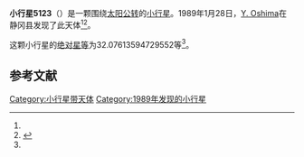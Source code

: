 {{Infobox planet
| bgcolour = #FFFFC0
| name = 5123
| symbol = 
| image = 
| caption = 
| discovery = yes
| discovery_ref = 
| discoverer = [[Y._Oshima|Y. Oshima]]
| discovery_site = [[静冈县|静冈县]] 
| discovered = 1989年1月28日
| designations = yes
| mp_name = 
| named_after = 
| alt_names = 1989 BL/ 1951 YW / 1986 WA9
| mp_category = [[特洛伊小行星|特洛伊小行星]]
| orbit_ref = <ref name="a">[http://ssd.jpl.nasa.gov/sbdb.cgi?sstr=5123 5123] {{Wayback|url=http://ssd.jpl.nasa.gov/sbdb.cgi?sstr=5123 |date=20201124011930 }}，小行星數據庫瀏覽器（JPL Small-Body Database Browser）－[[美国国家航空航天局|美国国家航空航天局]]喷气推进实验室</ref>
| epoch = 2456400.5 (2013年4月18日更新)
| aphelion = {{convert|5.768451080548293|AU|km|3|abbr=on|lk=out}}
| perihelion = {{convert|4.693121884850872|AU|km|3|abbr=on}}
| semimajor = {{convert|5.230786482699583|AU|km|3|abbr=on}}
| eccentricity = 0.102788481
| period = 4369.672777 [[日|日]]<br />11.96[[儒略年|儒略年]]
| avg_speed = 
| inclination = 8.529831670609338
| asc_node = 78.224745435193
| mean_anomaly = 
| arg_peri = 32.07613594729552
| satellites = 
| physical_characteristics = yes
| dimensions = 
| mass = 
| density = 
| surface_grav = 
| escape_velocity = 
| sidereal_day = 
| axial_tilt = 
| pole_ecliptic_lat = 
| pole_ecliptic_lon = 
| albedo = 
| temperatures= 
| temp_name1 = 
| mean_temp_1 = 
| max_temp_1 = 
| temp_name2 = 
| max_temp_2 = 
| spectral_type = 
| abs_magnitude = 32.07613594729552
}}

'''小行星5123'''（{{lang-en|5123}}）是一颗围绕[[太阳|太阳]][[公转|公转]]的[[小行星|小行星]]。1989年1月28日，[[Y._Oshima|Y. Oshima]]在静冈县发现了此天体<ref name="a" /><ref>{{cite news|title=小行星列表|url=http://cfa-www.harvard.edu/iau/lists/NumberedMPs.txt|accessdate=2013-07-08|newspaper=哈佛大学|archive-date=2008-05-17|archive-url=https://web.archive.org/web/20080517010638/http://cfa-www.harvard.edu/iau/lists/NumberedMPs.txt|dead-url=no}}</ref>。

这颗小行星的[[绝对星等|绝对星等]]为32.07613594729552等<ref name="a" />。

==参考文献==
{{reflist}}
{{Minor Planet Number|[[小行星5122|小行星5122]]|[[小行星5124|小行星5124]]}}

{{小天体}}

[[Category:小行星带天体|Category:小行星带天体]]
[[Category:1989年发现的小行星|Category:1989年发现的小行星]]

{{asteroid-stub}}